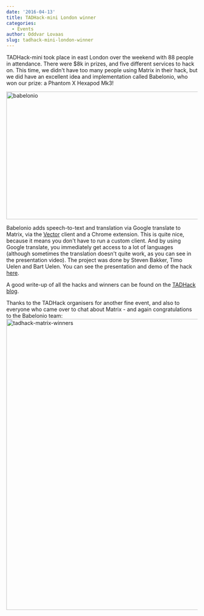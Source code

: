 ```yaml
---
date: '2016-04-13'
title: TADHack-mini London winner
categories:
  - Events
author: Oddvar Lovaas
slug: tadhack-mini-london-winner
---
```


TADHack-mini took place in east London over the weekend with 88 people in attendance. There were $8k in prizes, and five different services to hack on. This time, we didn't have too many people using Matrix in their hack, but we did have an excellent idea and implementation called Babelonio, who won our prize: a Phantom X Hexapod Mk3!

<img src="/blog/wp-content/uploads/2016/04/babelonio.jpg" alt="babelonio" width="599" height="337" class="aligncenter size-full wp-image-1600" />

Babelonio adds speech-to-text and translation via Google translate to Matrix, via the <a href="https://vector.im">Vector</a> client and a Chrome extension. This is quite nice, because it means you don't have to run a custom client. And by using Google translate, you immediately get access to a lot of languages (although sometimes the translation doesn't quite work, as you can see in the presentation video). The project was done by Steven Bakker, Timo Uelen and Bart Uelen. You can see the presentation and demo of the hack <a href="https://www.youtube.com/watch?v=_LP5aJPRMSw">here</a>.

A good write-up of all the hacks and winners can be found on the <a href="http://blog.tadhack.com/2016/04/10/quick-summary-of-tadhack-mini-london-2016-and-the-winners/">TADHack blog</a>.

Thanks to the TADHack organisers for another fine event, and also to everyone who came over to chat about Matrix - and again congratulations to the Babelonio team:
<img src="/blog/wp-content/uploads/2016/04/tadhack-matrix-winners-1024x768.jpg" alt="tadhack-matrix-winners" width="1024" height="768" class="aligncenter size-large wp-image-1601" />